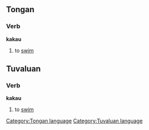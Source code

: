 ==Tongan==
===Verb===<!--Intransitive or transitive?-->
'''kakau'''
#to [[swim]]
==Tuvaluan==
===Verb===
'''kakau'''
#to [[swim]]
[[Category:Tongan language]]
[[Category:Tuvaluan language]]
